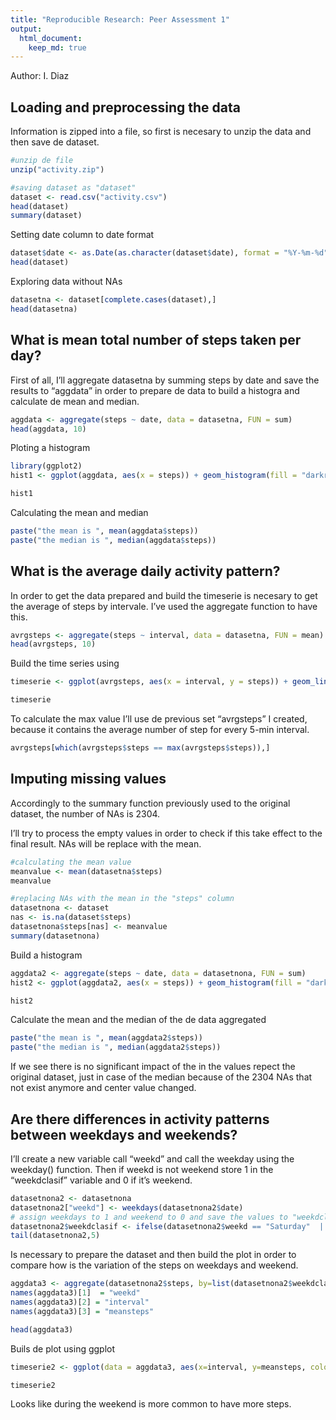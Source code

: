 ```yaml
---
title: "Reproducible Research: Peer Assessment 1"
output: 
  html_document:
    keep_md: true
---
```

Author: I. Diaz

## Loading and preprocessing the data

Information is zipped into a file, so first is necesary to unzip the data and then save de dataset.
```r
#unzip de file
unzip("activity.zip")

#saving dataset as "dataset"
dataset <- read.csv("activity.csv")
head(dataset)
summary(dataset)
```

Setting date column to date format
```r
dataset$date <- as.Date(as.character(dataset$date), format = "%Y-%m-%d")
head(dataset)
```

Exploring data without NAs
```r
datasetna <- dataset[complete.cases(dataset),]
head(datasetna)
```

## What is mean total number of steps taken per day?
First of all, I'll aggregate datasetna by summing steps by date and save the results to "aggdata"  in order to prepare de data to build a histogra and calculate de mean and median.
```r
aggdata <- aggregate(steps ~ date, data = datasetna, FUN = sum)
head(aggdata, 10)
```

Ploting a histogram

```r
library(ggplot2)
hist1 <- ggplot(aggdata, aes(x = steps)) + geom_histogram(fill = "darkred", binwidth=2000) + labs(title = "Total Steps per day", x = "Steps", y = "Count")

hist1
```

Calculating the mean and median
```r
paste("the mean is ", mean(aggdata$steps))
paste("the median is ", median(aggdata$steps))
```

## What is the average daily activity pattern?
In order to get the data prepared and build the timeserie is necesary to get the average of steps by intervale. I've used the aggregate function to have this.
```r
avrgsteps <- aggregate(steps ~ interval, data = datasetna, FUN = mean)
head(avrgsteps, 10)
```

Build the time series using
```r
timeserie <- ggplot(avrgsteps, aes(x = interval, y = steps)) + geom_line(color = "darkred") + labs(title = "Timeserie: Steps by Interval", x = "5-min Interval", y = "Steps Avrg")

timeserie
```

To calculate the max value I'll use de previous set "avrgsteps" I created, because it contains the average number of step for every 5-min interval.

```r
avrgsteps[which(avrgsteps$steps == max(avrgsteps$steps)),]
```

## Imputing missing values
Accordingly to the summary function previously used to the original dataset, the number of NAs is 2304.

I'll try to process the empty values in order to check if this take effect to the final result. NAs will be replace with the mean.
```r
#calculating the mean value
meanvalue <- mean(datasetna$steps)
meanvalue

#replacing NAs with the mean in the "steps" column
datasetnona <- dataset
nas <- is.na(dataset$steps)
datasetnona$steps[nas] <- meanvalue
summary(datasetnona)
```

Build a histogram
```r
aggdata2 <- aggregate(steps ~ date, data = datasetnona, FUN = sum)
hist2 <- ggplot(aggdata2, aes(x = steps)) + geom_histogram(fill = "darkblue", binwidth=2000) + labs(title = "Total Steps per day", x = "Steps", y = "Count")

hist2
```

Calculate the mean and the median of the de data aggregated

```r
paste("the mean is ", mean(aggdata2$steps))
paste("the median is ", median(aggdata2$steps))
```

If we see there is no significant impact of the in the values repect the original dataset, just in case of the median because of the 2304 NAs that not exist anymore and center value changed.

## Are there differences in activity patterns between weekdays and weekends?

I'll create a new variable call "weekd" and call the weekday using the weekday() function. Then if weekd is not weekend store 1 in the "weekdclasif" variable and 0 if it's weekend. 
```r
datasetnona2 <- datasetnona
datasetnona2["weekd"] <- weekdays(datasetnona2$date)
# assign weekdays to 1 and weekend to 0 and save the values to "weekdclasif"
datasetnona2$weekdclasif <- ifelse(datasetnona2$weekd == "Saturday"  | datasetnona2$weekd == "Sunday", "weekend", "weekday")
tail(datasetnona2,5)
```

Is necessary to prepare the dataset and then build the plot in order to compare how is the variation of the steps on weekdays and weekend.
```r
aggdata3 <- aggregate(datasetnona2$steps, by=list(datasetnona2$weekdclasif, datasetnona2$interval), mean)
names(aggdata3)[1]  = "weekd"
names(aggdata3)[2] = "interval"
names(aggdata3)[3] = "meansteps"

head(aggdata3)
```
Buils de plot using ggplot

```r
timeserie2 <- ggplot(data = aggdata3, aes(x=interval, y=meansteps, color=weekd)) + facet_grid(weekd ~ .) + geom_line() + labs(title = "Steps by 5-min Interval, Classified by Weekday", x= "Interval", y="Avrg Steps")

timeserie2
```

Looks like during the weekend is more common to have more steps.